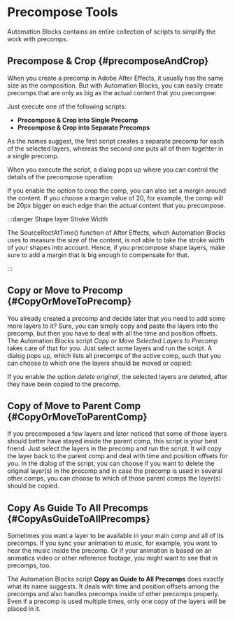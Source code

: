 


# Precompose Tools

Automation Blocks contains an entire collection of scripts to simplify the work with precomps.

## Precompose & Crop {#precomposeAndCrop}

When you create a precomp in Adobe After Effects, it usually has the same size as the composition. But with Automation Blocks, you can easily create precomps that are only as big as the actual content that you precompse:
<RetinaImg src="/img/tools-ae/precompAndCropExample.png" alt="After Effects Script: Precompose and Crop"/>


Just execute one of the following scripts:

- **Precompose & Crop into Single Precomp**
- **Precompose & Crop into Separate Precomps**

As the names suggest, the first script creates a separate precomp for each of the selected layers, whereas the second one puts all of them togehter in a single precomp.

When you execute the script, a dialog pops up where you can control the details of the precompose operation:
<RetinaImg src="/img/tools-ae/precompAndCropUI.png" alt="After Effects Script: Precompose and Crop Dialog of Automation Blocks"/>

If you enable the option to crop the comp, you can also set a margin around the content. If you choose a margin value of 20, for example, the comp will be 20px bigger on each edge than the actual content that you precompose.

:::danger Shape layer Stroke Width

The SourceRectAtTime() function of After Effects, which Automation Blocks uses to measure the size of the content, is not able to take the stroke width of your shapes into account. Hence, if you precompose shape layers, make sure to add a margin that is big enough to compensate for that.

:::

## Copy or Move to Precomp {#CopyOrMoveToPrecomp}

You already created a precomp and decide later that you need to add some more layers to it? Sure, you can simply copy and paste the layers into the precomp, but then you have to deal with all the time and position offsets. The Automation Blocks script *Copy or Move Selected Layers to Precomp* takes care of that for you. Just select some layers and run the script. A dialog pops up, which lists all precomps of the active comp, such that you can choose to which one the layers should be moved or copied:

<RetinaImg src="/img/tools-ae/precompMoveUI.png" alt="Copy Selected Layers to Precomp"/>

If you enable the option *delete original*, the  selected layers are deleted, after they have been copied to the precomp.

## Copy of Move to Parent Comp {#CopyOrMoveToParentComp}

If you precomposed a few layers and later noticed that some of those layers should better have stayed inside the parent comp, this script is your best friend. Just select the layers in the precomp and run the script. It will copy the layer back to the parent comp and deal with time and position offsets for you.
In the dialog of the script, you can choose if you want to delete the original layer(s) in the precomp and in case the precomp is used in several other comps, you can choose to which of those parent comps the layer(s) should be copied.

## Copy As Guide To All Precomps {#CopyAsGuideToAllPrecomps}

<RetinaImg src="/img/tools-ae/copyAsGuideToAllPrecompsUI.png" alt="Copy Selected Layers as Guides to All Precomps"/>

Sometimes you want a layer to be available in your main comp and all of its precomps. If you sync your animation to music, for example, you want to hear the music inside the precomp. Or if your animation is based on an animatics video or other reference footage, you might want to see that in precomps, too. 

The Automation Blocks script **Copy as Guide to All Precomps** does exactly what its name suggests. It deals with time and position offsets among the precomps and also handles precomps inside of other precomps properly. Even if a precomp is used multiple times, only one copy of the layers will be placed in it.

